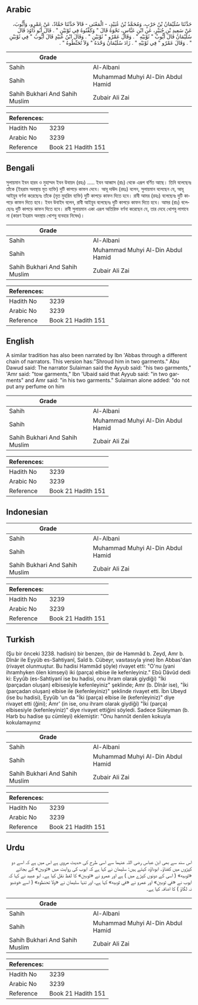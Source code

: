 ## Arabic


<div dir="rtl" lang="ar" style={{fontSize:'larger',backgroundColor:'#f8f9fa',padding:20}}>
حَدَّثَنَا سُلَيْمَانُ بْنُ حَرْبٍ، وَمُحَمَّدُ بْنُ عُبَيْدٍ، - الْمَعْنَى - قَالاَ حَدَّثَنَا حَمَّادٌ، عَنْ عَمْرٍو، وَأَيُّوبَ، عَنْ سَعِيدِ بْنِ جُبَيْرٍ، عَنِ ابْنِ عَبَّاسٍ، نَحْوَهُ قَالَ ‏"‏ وَكَفِّنُوهُ فِي ثَوْبَيْنِ ‏"‏ ‏.‏ قَالَ أَبُو دَاوُدَ قَالَ سُلَيْمَانُ قَالَ أَيُّوبُ ‏"‏ ثَوْبَيْهِ ‏"‏ ‏.‏ وَقَالَ عَمْرٌو ‏"‏ ثَوْبَيْنِ ‏"‏ ‏.‏ وَقَالَ ابْنُ عُبَيْدٍ قَالَ أَيُّوبُ ‏"‏ فِي ثَوْبَيْنِ ‏"‏ ‏.‏ وَقَالَ عَمْرٌو ‏"‏ فِي ثَوْبَيْهِ ‏"‏ ‏.‏ زَادَ سُلَيْمَانُ وَحْدَهُ ‏"‏ وَلاَ تُحَنِّطُوهُ ‏"‏ ‏.‏
</div>
<div style={{backgroundColor:'#f8f9fa',padding:20, marginBottom: 10}}><table> <thead> <tr> <th>Grade</th> <th></th> </tr> </thead> <tbody> <tr><td>Sahih</td><td>Al-Albani</td></tr><tr><td>Sahih</td><td>Muhammad Muhyi Al-Din Abdul Hamid</td></tr><tr><td>Sahih Bukhari And Sahih Muslim</td><td>Zubair Ali Zai</td></tr></tbody></table><table> <thead> <tr> <th>References:</th> <th></th> </tr> </thead> <tbody><tr><td>Hadith No</td><td>3239</td></tr><tr><td>Arabic No</td><td>3239</td></tr><tr><td>Reference</td><td>Book 21 Hadith 151</td></tr></tbody></table></div>

## Bengali


<div dir="ltr" lang="bn" style={{fontSize:'larger',backgroundColor:'#f8f9fa',padding:20}}>
সুলায়মান ইবন হারব ও মুহাম্মদ ইবন উবায়দ (রহঃ) ..... ইবন আব্বাস (রাঃ) থেকে এরূপ বর্ণিত আছে। তিনি বলেছেনঃ তাঁকে (ইহরাম অবস্থায় মৃত ব্যক্তি) দুটি কাপড়ে কাফন দেবে। আবূ দাঊদ (রহঃ) বলেন, সুলায়মান বলেছেন যে, আবূ আইয়ুব বর্ণনা করেছেনঃ তাঁকে (মৃত মুহরিম ব্যক্তি) দুটি কাপড়ে কাফন দিতে হবে। রাবী আমর (রহঃ) বলেছেনঃ দুটি কাপড়ে কাফন দিতে হবে। ইবন উবাইদ বলেন, রাবী আইয়ুব বলেছেনঃ দুটি কাপড়ে কাফন দিতে হবে। আমর (রাঃ) বলেছেনঃ দুটি কাপড়ে কাফন দিতে হবে। রাবী সুলায়মান একা এরূপ অতিরিক্ত বর্ণনা করেছেন যে, তার দেহে খোশবু লাগাবে না (কারণ ইহরাম অবস্থায় খোশবু ব্যবহার নিষেধ)।
</div>
<div style={{backgroundColor:'#f8f9fa',padding:20, marginBottom: 10}}><table> <thead> <tr> <th>Grade</th> <th></th> </tr> </thead> <tbody> <tr><td>Sahih</td><td>Al-Albani</td></tr><tr><td>Sahih</td><td>Muhammad Muhyi Al-Din Abdul Hamid</td></tr><tr><td>Sahih Bukhari And Sahih Muslim</td><td>Zubair Ali Zai</td></tr></tbody></table><table> <thead> <tr> <th>References:</th> <th></th> </tr> </thead> <tbody><tr><td>Hadith No</td><td>3239</td></tr><tr><td>Arabic No</td><td>3239</td></tr><tr><td>Reference</td><td>Book 21 Hadith 151</td></tr></tbody></table></div>

## English


<div dir="ltr" lang="en" style={{fontSize:'larger',backgroundColor:'#f8f9fa',padding:20}}>
A similar tradition has also been narrated by Ibn 'Abbas through a different chain of narrators. This version has:"Shroud him in two garments." Abu Dawud said: The narrator Sulaiman said the Ayyub said: "his two garments," 'Amr said: "tow garments," Ibn 'Ubaid said that Ayyub said: "in two garments" and Amr said: "in his two garments." Sulaiman alone added: "do not put any perfume on him
</div>
<div style={{backgroundColor:'#f8f9fa',padding:20, marginBottom: 10}}><table> <thead> <tr> <th>Grade</th> <th></th> </tr> </thead> <tbody> <tr><td>Sahih</td><td>Al-Albani</td></tr><tr><td>Sahih</td><td>Muhammad Muhyi Al-Din Abdul Hamid</td></tr><tr><td>Sahih Bukhari And Sahih Muslim</td><td>Zubair Ali Zai</td></tr></tbody></table><table> <thead> <tr> <th>References:</th> <th></th> </tr> </thead> <tbody><tr><td>Hadith No</td><td>3239</td></tr><tr><td>Arabic No</td><td>3239</td></tr><tr><td>Reference</td><td>Book 21 Hadith 151</td></tr></tbody></table></div>

## Indonesian


<div dir="ltr" lang="id" style={{fontSize:'larger',backgroundColor:'#f8f9fa',padding:20}}>

</div>
<div style={{backgroundColor:'#f8f9fa',padding:20, marginBottom: 10}}><table> <thead> <tr> <th>Grade</th> <th></th> </tr> </thead> <tbody> <tr><td>Sahih</td><td>Al-Albani</td></tr><tr><td>Sahih</td><td>Muhammad Muhyi Al-Din Abdul Hamid</td></tr><tr><td>Sahih Bukhari And Sahih Muslim</td><td>Zubair Ali Zai</td></tr></tbody></table><table> <thead> <tr> <th>References:</th> <th></th> </tr> </thead> <tbody><tr><td>Hadith No</td><td>3239</td></tr><tr><td>Arabic No</td><td>3239</td></tr><tr><td>Reference</td><td>Book 21 Hadith 151</td></tr></tbody></table></div>

## Turkish


<div dir="ltr" lang="tr" style={{fontSize:'larger',backgroundColor:'#f8f9fa',padding:20}}>
(Şu bir önceki 3238. hadisin) bir benzen, (bir de Hammâd b. Zeyd, Amr b. Dînâr ile Eyyûb es-Sahtiyanî, Saîd b. Cübeyr, vasıtasıyla yine) İbn Abbas'dan (rivayet olunmuştur. Bu hadisi Hammâd şöyle) rivayet etti: "O'nu (yani ihramhyken ölen kimseyi) iki (parça) elbise ile kefenleyiniz." Ebû Dâvûd dedi ki: Eyyûb (es-Sahtiyanî ise bu hadisi, onu ihram olarak giydiği) "İki (parçadan oluşan) elbisesiyle kefenleyiniz" şeklinde; Amr (b. Dînâr ise), "İki (parçadan oluşan) elbise ile (kefenleyi­niz)" şeklinde rivayet etti. İbn Ubeyd (ise bu hadisi), Eyyûb 'un da "İki (parça) elbise ile (kefenleyiniz)" diye rivayet etti (ğini); Amr' (in ise, onu ihram olarak giydiği) "İki (parça) elbisesiyle (kefenleyiniz)" diye rivayet ettiğini söyledi. Sadece Süleyman (b. Harb bu hadise şu cüm­leyi) eklemiştir: "Onu hannût denilen kokuyla kokulamayınız
</div>
<div style={{backgroundColor:'#f8f9fa',padding:20, marginBottom: 10}}><table> <thead> <tr> <th>Grade</th> <th></th> </tr> </thead> <tbody> <tr><td>Sahih</td><td>Al-Albani</td></tr><tr><td>Sahih</td><td>Muhammad Muhyi Al-Din Abdul Hamid</td></tr><tr><td>Sahih Bukhari And Sahih Muslim</td><td>Zubair Ali Zai</td></tr></tbody></table><table> <thead> <tr> <th>References:</th> <th></th> </tr> </thead> <tbody><tr><td>Hadith No</td><td>3239</td></tr><tr><td>Arabic No</td><td>3239</td></tr><tr><td>Reference</td><td>Book 21 Hadith 151</td></tr></tbody></table></div>

## Urdu


<div dir="rtl" lang="ur" style={{fontSize:'larger',backgroundColor:'#f8f9fa',padding:20}}>
اس سند سے بھی ابن عباس رضی اللہ عنہما سے اسی طرح کی حدیث مروی ہے اس میں ہے کہ اسے دو کپڑوں میں کفناؤ۔ ابوداؤد کہتے ہیں: سلیمان نے کہا ہے کہ ایوب کی روایت میں «ثوبين» کے بجائے «ثوبيه» ( اسی کے دونوں کپڑے میں ) ہے اور عمرو نے «ثوبين» کا لفظ نقل کیا ہے۔ ابو عبید نے کہا کہ ایوب نے «في ثوبين» اور عمرو نے «في ثوبيه» کہا ہے، اور تنہا سلیمان نے «ولا تحنطوه» ( اسے خوشبو نہ لگاؤ ) کا اضافہ کیا ہے۔
</div>
<div style={{backgroundColor:'#f8f9fa',padding:20, marginBottom: 10}}><table> <thead> <tr> <th>Grade</th> <th></th> </tr> </thead> <tbody> <tr><td>Sahih</td><td>Al-Albani</td></tr><tr><td>Sahih</td><td>Muhammad Muhyi Al-Din Abdul Hamid</td></tr><tr><td>Sahih Bukhari And Sahih Muslim</td><td>Zubair Ali Zai</td></tr></tbody></table><table> <thead> <tr> <th>References:</th> <th></th> </tr> </thead> <tbody><tr><td>Hadith No</td><td>3239</td></tr><tr><td>Arabic No</td><td>3239</td></tr><tr><td>Reference</td><td>Book 21 Hadith 151</td></tr></tbody></table></div>